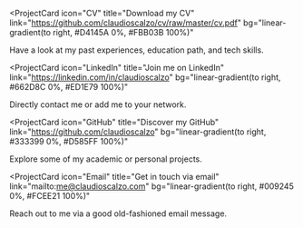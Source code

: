 <ProjectCard
  icon="CV"
  title="Download my CV"
  link="https://github.com/claudioscalzo/cv/raw/master/cv.pdf"
  bg="linear-gradient(to right, #D4145A 0%, #FBB03B 100%)"
>
  Have a look at my past experiences, education path, and tech skills.
</ProjectCard>

<ProjectCard
  icon="LinkedIn"
  title="Join me on LinkedIn"
  link="https://linkedin.com/in/claudioscalzo"
  bg="linear-gradient(to right, #662D8C 0%, #ED1E79 100%)"
>
  Directly contact me or add me to your network.
</ProjectCard>

<ProjectCard
  icon="GitHub"
  title="Discover my GitHub"
  link="https://github.com/claudioscalzo"
  bg="linear-gradient(to right, #333399 0%, #D585FF 100%)"
>
  Explore some of my academic or personal projects.
</ProjectCard>

<ProjectCard
  icon="Email"
  title="Get in touch via email"
  link="mailto:me@claudioscalzo.com"
  bg="linear-gradient(to right, #009245 0%, #FCEE21 100%)"
>
  Reach out to me via a good old-fashioned email message.
</ProjectCard>
